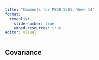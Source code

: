 ```yaml
---
title: "Comments for MEDB 5501, Week 14"
format: 
  revealjs:
    slide-number: true
    embed-resources: true
editor: visual
---
```


## Covariance

